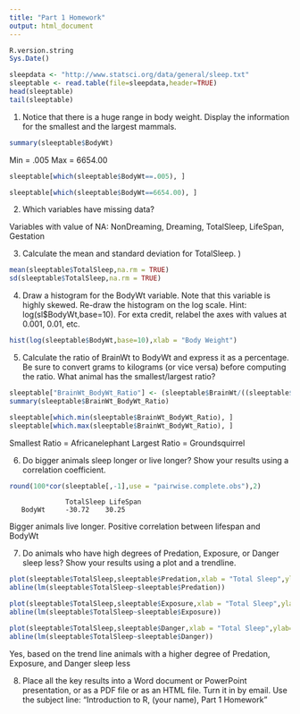 ```yaml
---
title: "Part 1 Homework"
output: html_document
---
```


```r
R.version.string
Sys.Date()
```


```r
sleepdata <- "http://www.statsci.org/data/general/sleep.txt"
sleeptable <- read.table(file=sleepdata,header=TRUE)
head(sleeptable)
tail(sleeptable)
```
1. Notice that there is a huge range in body weight. Display the information for the smallest and the largest mammals.

```r
summary(sleeptable$BodyWt)
```

Min = .005
Max = 6654.00

```r
sleeptable[which(sleeptable$BodyWt==.005), ]
```

```r
sleeptable[which(sleeptable$BodyWt==6654.00), ]
```

2. Which variables have missing data?

Variables with value of NA:
NonDreaming,
Dreaming,
TotalSleep,
LifeSpan,
Gestation

3. Calculate the mean and standard deviation for TotalSleep.
)
```r
mean(sleeptable$TotalSleep,na.rm = TRUE)
sd(sleeptable$TotalSleep,na.rm = TRUE)

```

4. Draw a histogram for the BodyWt variable. Note that this variable is highly skewed. Re-draw the histogram on the log scale. Hint: log(sl$BodyWt,base=10). For exta credit, relabel the axes with values at 0.001, 0.01, etc.

```r
hist(log(sleeptable$BodyWt,base=10),xlab = "Body Weight")
```


5. Calculate the ratio of BrainWt to BodyWt and express it as a percentage. Be sure to convert grams to kilograms (or vice versa) before computing the ratio. What animal has the smallest/largest ratio?

```r
sleeptable["BrainWt_BodyWt_Ratio"] <- (sleeptable$BrainWt/((sleeptable$BodyWt)*1000))*100
summary(sleeptable$BrainWt_BodyWt_Ratio)
```
```r
sleeptable[which.min(sleeptable$BrainWt_BodyWt_Ratio), ]
sleeptable[which.max(sleeptable$BrainWt_BodyWt_Ratio), ]
```
Smallest Ratio = Africanelephant 
Largest Ratio = Groundsquirrel

6. Do bigger animals sleep longer or live longer? Show your results using a correlation coefficient.

```r
round(100*cor(sleeptable[,-1],use = "pairwise.complete.obs"),2)
```
  
                  TotalSleep LifeSpan
       BodyWt     -30.72    30.25
Bigger animals live longer. Positive correlation between lifespan and BodyWt

7. Do animals who have high degrees of Predation, Exposure, or Danger sleep less? Show your results using a plot and a trendline.

```r
plot(sleeptable$TotalSleep,sleeptable$Predation,xlab = "Total Sleep",ylab="Predation")
abline(lm(sleeptable$TotalSleep~sleeptable$Predation))
```
```r
plot(sleeptable$TotalSleep,sleeptable$Exposure,xlab = "Total Sleep",ylab="Exposure")
abline(lm(sleeptable$TotalSleep~sleeptable$Exposure))
```
```r
plot(sleeptable$TotalSleep,sleeptable$Danger,xlab = "Total Sleep",ylab="Danger")
abline(lm(sleeptable$TotalSleep~sleeptable$Danger))
```

Yes, based on the trend line animals with a higher degree of Predation, Exposure, and Danger sleep less

8. Place all the key results into a Word document or PowerPoint presentation, or as a PDF file or as an HTML file. Turn it in by email. Use the subject line: "Introduction to R, (your name), Part 1 Homework"